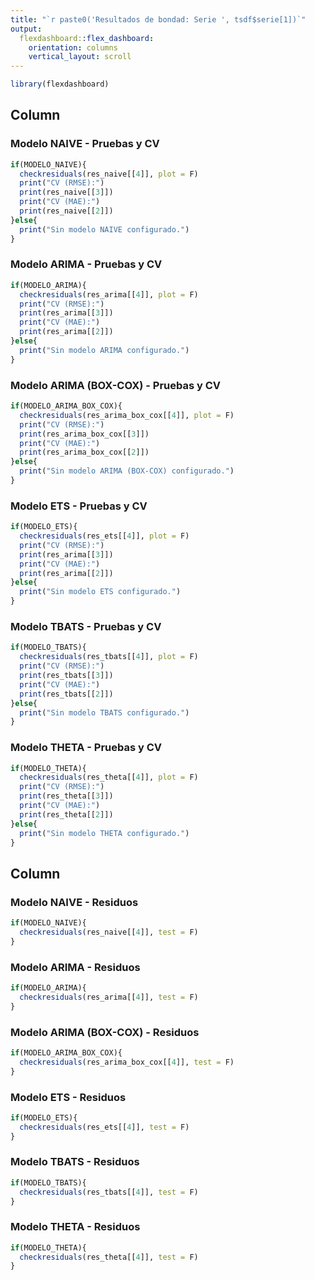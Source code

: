 ```yaml
---
title: "`r paste0('Resultados de bondad: Serie ', tsdf$serie[1])`"
output: 
  flexdashboard::flex_dashboard:
    orientation: columns
    vertical_layout: scroll
---
```


```r
library(flexdashboard)
```


Column {data-width=700}
-----------------------------------------------------------------------

### Modelo NAIVE - Pruebas y CV


```r
if(MODELO_NAIVE){
  checkresiduals(res_naive[[4]], plot = F)
  print("CV (RMSE):")
  print(res_naive[[3]])
  print("CV (MAE):")
  print(res_naive[[2]])
}else{
  print("Sin modelo NAIVE configurado.")
}

```


### Modelo ARIMA - Pruebas y CV


```r
if(MODELO_ARIMA){
  checkresiduals(res_arima[[4]], plot = F)
  print("CV (RMSE):")
  print(res_arima[[3]])
  print("CV (MAE):")
  print(res_arima[[2]])
}else{
  print("Sin modelo ARIMA configurado.")
}

```

### Modelo ARIMA (BOX-COX) - Pruebas y CV


```r
if(MODELO_ARIMA_BOX_COX){
  checkresiduals(res_arima_box_cox[[4]], plot = F)
  print("CV (RMSE):")
  print(res_arima_box_cox[[3]])
  print("CV (MAE):")
  print(res_arima_box_cox[[2]])
}else{
  print("Sin modelo ARIMA (BOX-COX) configurado.")
}

```

### Modelo ETS - Pruebas y CV


```r
if(MODELO_ETS){
  checkresiduals(res_ets[[4]], plot = F)
  print("CV (RMSE):")
  print(res_arima[[3]])
  print("CV (MAE):")
  print(res_arima[[2]])
}else{
  print("Sin modelo ETS configurado.")
}

```

### Modelo TBATS - Pruebas y CV


```r
if(MODELO_TBATS){
  checkresiduals(res_tbats[[4]], plot = F)
  print("CV (RMSE):")
  print(res_tbats[[3]])
  print("CV (MAE):")
  print(res_tbats[[2]])
}else{
  print("Sin modelo TBATS configurado.")
}

```

### Modelo THETA - Pruebas y CV

```r
if(MODELO_THETA){
  checkresiduals(res_theta[[4]], plot = F)
  print("CV (RMSE):")
  print(res_theta[[3]])
  print("CV (MAE):")
  print(res_theta[[2]])
}else{
  print("Sin modelo THETA configurado.")
}

```


Column {data-width=300}
-----------------------------------------------------------------------

### Modelo NAIVE - Residuos

```r
if(MODELO_NAIVE){
  checkresiduals(res_naive[[4]], test = F)
}

```

### Modelo ARIMA - Residuos

```r
if(MODELO_ARIMA){
  checkresiduals(res_arima[[4]], test = F)
}

```

### Modelo ARIMA (BOX-COX) - Residuos

```r
if(MODELO_ARIMA_BOX_COX){
  checkresiduals(res_arima_box_cox[[4]], test = F)
}

```

### Modelo ETS - Residuos

```r
if(MODELO_ETS){
  checkresiduals(res_ets[[4]], test = F)
}

```

### Modelo TBATS - Residuos

```r

if(MODELO_TBATS){
  checkresiduals(res_tbats[[4]], test = F)
}

```

### Modelo THETA - Residuos

```r

if(MODELO_THETA){
  checkresiduals(res_theta[[4]], test = F)
}

```







